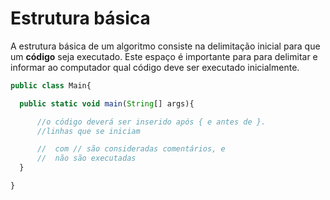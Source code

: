 # Estrutura básica

A estrutura básica de um algoritmo consiste na delimitação inicial para que um **código** seja executado. Este espaço é importante para para delimitar e informar ao computador qual código deve ser executado inicialmente.


  ```javascript
  public class Main{

    public static void main(String[] args){

        //o código deverá ser inserido após { e antes de }.
        //linhas que se iniciam 

        //  com // são consideradas comentários, e 
        //  não são executadas
    }

  }
  ```

